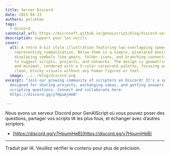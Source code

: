 ```yaml
---
title: Server Discord
date: 2025-04-23
authors: pelikhan
tags:
  - discord
canonical_url: https://microsoft.github.io/genaiscript/blog/discord-server
description: Support pour les outils.
cover:
  alt: A retro 8-bit style illustration featuring two overlapping speech bubbles
    representing communication. Below them is a simple, pixelated monitor
    displaying symbols like gears, folder icons, and branching connection lines
    to suggest scripts, projects, and networks. The design is geometric, flat,
    and minimal, rendered with a 5-color corporate palette, focusing purely on
    clean, blocky visuals without any human figures or text.
  image: ../../blog/discord.png
excerpt: "Join our growing community of scripters on Discord! It's a space
  designed for sharing projects, exchanging ideas, and getting answers to your
  scripting questions. Connect and collaborate here:
  https://discord.gg/y7HpumjHeB"

---
```



<BlogNarration />

Nous avons un serveur Discord pour GenAIScript où vous pouvez poser des questions,
partager vos scripts IA les plus fous, et échanger avec d’autres scriptors.

* [https://discord.gg/y7HpumjHeB](https://discord.gg/y7HpumjHeB)

<hr />

Traduit par IA. Veuillez vérifier le contenu pour plus de précision.
